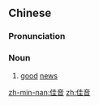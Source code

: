 ==Chinese==
{{zh-forms}}

===Pronunciation===
{{zh-pron
|m=jiāyīn
|c=gaai1 jam1
|h=pfs=kâ-yîm
|mn=ka-im
|cat=n
}}

===Noun===
{{zh-noun}}

# {{lb|zh|literary}} [[good]] [[news]]

[[zh-min-nan:佳音]]
[[zh:佳音]]